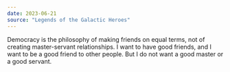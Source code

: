 ```yaml
---
date: 2023-06-21
source: "Legends of the Galactic Heroes"
---
```


Democracy is the philosophy of making friends on equal terms, not of creating master-servant relationships. I want to have good friends, and I want to be a good friend to other people. But I do not want a good master or a good servant.
